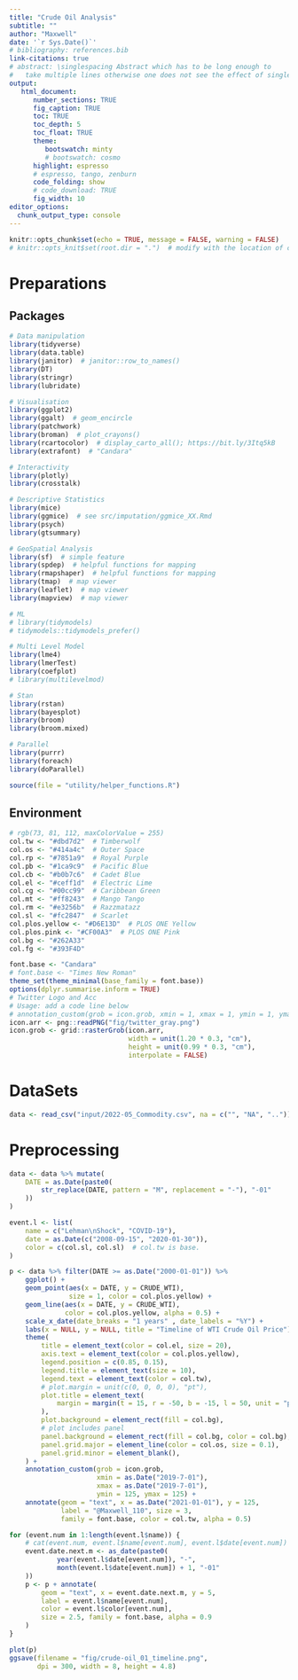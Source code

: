 ```yaml
---
title: "Crude Oil Analysis"
subtitle: ""
author: "Maxwell"
date: '`r Sys.Date()`'
# bibliography: references.bib
link-citations: true
# abstract: \singlespacing Abstract which has to be long enough to 
#   take multiple lines otherwise one does not see the effect of single-spacing.
output: 
   html_document:
      number_sections: TRUE
      fig_caption: TRUE
      toc: TRUE
      toc_depth: 5
      toc_float: TRUE
      theme:
         bootswatch: minty
         # bootswatch: cosmo
      highlight: espresso
      # espresso, tango, zenburn
      code_folding: show
      # code_download: TRUE
      fig_width: 10
editor_options: 
  chunk_output_type: console
---
```


```r
knitr::opts_chunk$set(echo = TRUE, message = FALSE, warning = FALSE)
# knitr::opts_knit$set(root.dir = ".")  # modify with the location of code
```

# Preparations {.tabset .tabset-fade .tabset-pills}

## Packages
```r
# Data manipulation
library(tidyverse)
library(data.table)
library(janitor)  # janitor::row_to_names()
library(DT)
library(stringr)
library(lubridate)

# Visualisation
library(ggplot2)
library(ggalt)  # geom_encircle
library(patchwork)
library(broman)  # plot_crayons()
library(rcartocolor)  # display_carto_all(); https://bit.ly/3Itq5kB
library(extrafont)  # "Candara"

# Interactivity
library(plotly)
library(crosstalk)

# Descriptive Statistics
library(mice)
library(ggmice)  # see src/imputation/ggmice_XX.Rmd
library(psych)
library(gtsummary)

# GeoSpatial Analysis
library(sf)  # simple feature
library(spdep)  # helpful functions for mapping
library(rmapshaper)  # helpful functions for mapping
library(tmap)  # map viewer
library(leaflet)  # map viewer
library(mapview)  # map viewer

# ML
# library(tidymodels)
# tidymodels::tidymodels_prefer()

# Multi Level Model
library(lme4)
library(lmerTest)
library(coefplot)
# library(multilevelmod)

# Stan
library(rstan)
library(bayesplot)
library(broom)
library(broom.mixed)

# Parallel
library(purrr)
library(foreach)
library(doParallel)

source(file = "utility/helper_functions.R")
```

## Environment
```r
# rgb(73, 81, 112, maxColorValue = 255)
col.tw <- "#dbd7d2"  # Timberwolf
col.os <- "#414a4c"  # Outer Space
col.rp <- "#7851a9"  # Royal Purple
col.pb <- "#1ca9c9"  # Pacific Blue
col.cb <- "#b0b7c6"  # Cadet Blue
col.el <- "#ceff1d"  # Electric Lime
col.cg <- "#00cc99"  # Caribbean Green
col.mt <- "#ff8243"  # Mango Tango
col.rm <- "#e3256b"  # Razzmatazz
col.sl <- "#fc2847"  # Scarlet
col.plos.yellow <- "#D6E13D"  # PLOS ONE Yellow
col.plos.pink <- "#CF00A3"  # PLOS ONE Pink
col.bg <- "#262A33"
col.fg <- "#393F4D"

font.base <- "Candara"
# font.base <- "Times New Roman"
theme_set(theme_minimal(base_family = font.base))
options(dplyr.summarise.inform = TRUE)
# Twitter Logo and Acc
# Usage: add a code line below
# annotation_custom(grob = icon.grob, xmin = 1, xmax = 1, ymin = 1, ymax = 1)
icon.arr <- png::readPNG("fig/twitter_gray.png")
icon.grob <- grid::rasterGrob(icon.arr, 
                              width = unit(1.20 * 0.3, "cm"), 
                              height = unit(0.99 * 0.3, "cm"), 
                              interpolate = FALSE)
```

# DataSets {.tabset .tabset-fade .tabset-pills}
```r
data <- read_csv("input/2022-05_Commodity.csv", na = c("", "NA", ".."))
```

# Preprocessing
```r
data <- data %>% mutate(
    DATE = as.Date(paste0(
        str_replace(DATE, pattern = "M", replacement = "-"), "-01"
    ))
)
```

```r
event.l <- list(
    name = c("Lehman\nShock", "COVID-19"), 
    date = as.Date(c("2008-09-15", "2020-01-30")), 
    color = c(col.sl, col.sl)  # col.tw is base.
)

p <- data %>% filter(DATE >= as.Date("2000-01-01")) %>% 
    ggplot() + 
    geom_point(aes(x = DATE, y = CRUDE_WTI), 
               size = 1, color = col.plos.yellow) + 
    geom_line(aes(x = DATE, y = CRUDE_WTI), 
              color = col.plos.yellow, alpha = 0.5) + 
    scale_x_date(date_breaks = "1 years" , date_labels = "%Y") + 
    labs(x = NULL, y = NULL, title = "Timeline of WTI Crude Oil Price") + 
    theme(
        title = element_text(color = col.el, size = 20), 
        axis.text = element_text(color = col.plos.yellow), 
        legend.position = c(0.85, 0.15), 
        legend.title = element_text(size = 10), 
        legend.text = element_text(color = col.tw), 
        # plot.margin = unit(c(0, 0, 0, 0), "pt"), 
        plot.title = element_text(
            margin = margin(t = 15, r = -50, b = -15, l = 50, unit = "pt")
        ), 
        plot.background = element_rect(fill = col.bg), 
        # plot includes panel
        panel.background = element_rect(fill = col.bg, color = col.bg), 
        panel.grid.major = element_line(color = col.os, size = 0.1), 
        panel.grid.minor = element_blank(), 
    ) + 
    annotation_custom(grob = icon.grob, 
                      xmin = as.Date("2019-7-01"), 
                      xmax = as.Date("2019-7-01"), 
                      ymin = 125, ymax = 125) + 
    annotate(geom = "text", x = as.Date("2021-01-01"), y = 125, 
             label = "@Maxwell_110", size = 3, 
             family = font.base, color = col.tw, alpha = 0.5)

for (event.num in 1:length(event.l$name)) {
    # cat(event.num, event.l$name[event.num], event.l$date[event.num])
    event.date.next.m <- as_date(paste0(
            year(event.l$date[event.num]), "-", 
            month(event.l$date[event.num]) + 1, "-01"
    ))
    p <- p + annotate(
        geom = "text", x = event.date.next.m, y = 5, 
        label = event.l$name[event.num], 
        color = event.l$color[event.num], 
        size = 2.5, family = font.base, alpha = 0.9
    )
}

plot(p)
ggsave(filename = "fig/crude-oil_01_timeline.png", 
       dpi = 300, width = 8, height = 4.8)
```

